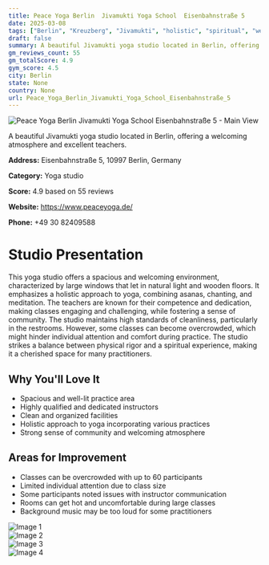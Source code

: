 ```yaml
---
title: Peace Yoga Berlin  Jivamukti Yoga School  Eisenbahnstraße 5
date: 2025-03-08
tags: ["Berlin", "Kreuzberg", "Jivamukti", "holistic", "spiritual", "welcoming atmosphere", "clean facilities", "Berlin"]  
draft: false
summary: A beautiful Jivamukti yoga studio located in Berlin, offering a welcoming atmosphere and excellent teachers.
gm_reviews_count: 55
gm_totalScore: 4.9
gym_score: 4.5
city: Berlin
state: None
country: None
url: Peace_Yoga_Berlin_Jivamukti_Yoga_School_Eisenbahnstraße_5
---
```


<div className="aspect-[16/9] relative my-8">
  <img 
    src="https://lh5.googleusercontent.com/p/AF1QipNRnIeMi_i-cPHdpIbKLaZfzT-9S_2SJbTWAbtj=w1920-h1080-k-no"
    alt="Peace Yoga Berlin  Jivamukti Yoga School  Eisenbahnstraße 5 - Main View"
    className="object-cover absolute inset-0 w-full h-full rounded-lg"
  />
</div>

A beautiful Jivamukti yoga studio located in Berlin, offering a welcoming atmosphere and excellent teachers.

**Address:** Eisenbahnstraße 5, 10997 Berlin, Germany

**Category:** Yoga studio

**Score:** 4.9 based on 55 reviews

**Website:** https://www.peaceyoga.de/

**Phone:** +49 30 82409588

# Studio Presentation

This yoga studio offers a spacious and welcoming environment, characterized by large windows that let in natural light and wooden floors. It emphasizes a holistic approach to yoga, combining asanas, chanting, and meditation. The teachers are known for their competence and dedication, making classes engaging and challenging, while fostering a sense of community. The studio maintains high standards of cleanliness, particularly in the restrooms. However, some classes can become overcrowded, which might hinder individual attention and comfort during practice. The studio strikes a balance between physical rigor and a spiritual experience, making it a cherished space for many practitioners.

## Why You'll Love It

- Spacious and well-lit practice area
- Highly qualified and dedicated instructors
- Clean and organized facilities
- Holistic approach to yoga incorporating various practices
- Strong sense of community and welcoming atmosphere

## Areas for Improvement

- Classes can be overcrowded with up to 60 participants
- Limited individual attention due to class size
- Some participants noted issues with instructor communication
- Rooms can get hot and uncomfortable during large classes
- Background music may be too loud for some practitioners

<div className="grid grid-cols-1 xl:grid-cols-2 gap-4 my-8">
<div className="aspect-[4/3] relative"><img src="https://lh5.googleusercontent.com/p/AF1QipOHT_wofgjT4ETpj1Dpakf4SmsWHSjfP6-rlQWZ=w1920-h1080-k-no" alt="Image 1" className="object-cover absolute inset-0 w-full h-full rounded-lg" /></div>
<div className="aspect-[4/3] relative"><img src="https://lh5.googleusercontent.com/p/AF1QipNzTq3QD8wv1nX7yxZVffSYajUgi-4tw7HHvae6=w1920-h1080-k-no" alt="Image 2" className="object-cover absolute inset-0 w-full h-full rounded-lg" /></div>
<div className="aspect-[4/3] relative"><img src="https://lh5.googleusercontent.com/p/AF1QipPueA41f9e157DA0O8NIKopL95RmcGTI4y4a82A=w1920-h1080-k-no" alt="Image 3" className="object-cover absolute inset-0 w-full h-full rounded-lg" /></div>
<div className="aspect-[4/3] relative"><img src="https://lh5.googleusercontent.com/p/AF1QipMYqiSVrCWLUE7URoxhQ6D4RNBHlOpJ7VZXxmt3=w1920-h1080-k-no" alt="Image 4" className="object-cover absolute inset-0 w-full h-full rounded-lg" /></div>
</div>